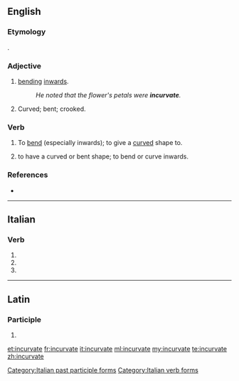 ==English==

===Etymology===
{{etyl|la|en}} {{lena}} {{term|incurvatus|lang=la}}.

===Adjective===
{{en-adj}}

# [[bending]] [[inwards]].
#: ''He noted that the flower's petals were '''incurvate'''.''
# Curved; bent; crooked.
#: {{rfquotek|Derham}}

===Verb===
{{en-verb|incurvates|incurvating|incurvated}}

# {{context|transitive|lang=en}} To [[bend]] (especially inwards); to give a [[curved]] shape to.
# {{context|intransitive|lang=en}} to have a curved or bent shape; to bend or curve inwards.

===References===
* {{R:OED2}}

----

==Italian==

===Verb===
{{head|it|verb form}}

# {{inflection of|incurvare||2|p|pres|ind|lang=it}}
# {{inflection of|incurvare||2|p|imp|lang=it}}
# {{feminine plural of|incurvato|lang=it}}

[[Category:Italian past participle forms]]
[[Category:Italian verb forms]]

----

==Latin==

===Participle===
{{la-part-form|incurvāte}}

# {{inflection of|incurvātus||voc|m|s|lang=la}}

[[et:incurvate]]
[[fr:incurvate]]
[[it:incurvate]]
[[ml:incurvate]]
[[my:incurvate]]
[[te:incurvate]]
[[zh:incurvate]]